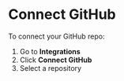 # Connect GitHub

To connect your GitHub repo:

1. Go to **Integrations**
2. Click **Connect GitHub**
3. Select a repository
